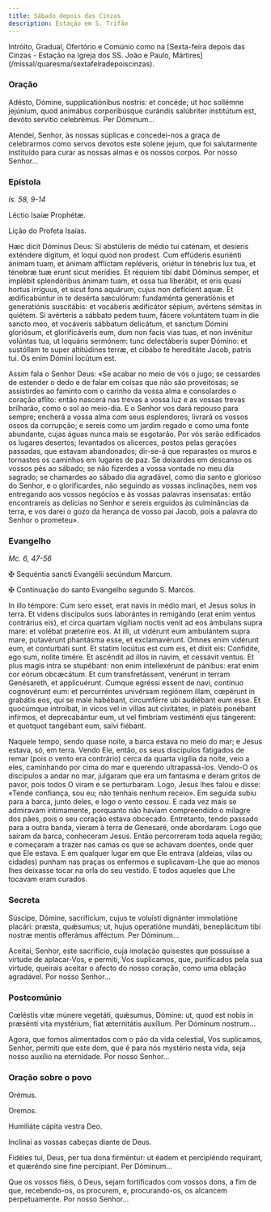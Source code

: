 ```yaml
---
title: Sábado depois das Cinzas
description: Estação em S. Trifão
---
```


<aside>
  Intróito, Gradual, Ofertório e Comúnio como na [Sexta-feira depois das Cinzas
  - Estação na Igreja dos SS. João e Paulo,
  Mártires](/missal/quaresma/sextafeiradepoiscinzas).
</aside>

### Oração

<div class="side-by-side not-content">

Adésto, Dómine, supplicatiónibus nostris: et concéde; ut hoc sollémne jejúnium, quod animábus corporibúsque curándis salúbriter institútum est, devóto servítio celebrémus. Per Dóminum...

Atendei, Senhor, às nossas súplicas e concedei-nos a graça de celebrarmos como servos devotos este solene jejum, que foi salutarmente instituído para curar as nossas almas e os nossos corpos. Por nosso Senhor...

</div>

### Epístola

<em>Is. 58, 9-14</em>

<div class="side-by-side not-content">

Léctio Isaíæ Prophétæ.

Lição do Profeta Isaías.

Hæc dicit Dóminus Deus: Si abstúleris de médio tui caténam, et desíeris exténdere dígitum, et loqui quod non prodest. Cum effúderis esuriénti ánimam tuam, et ánimam afflíctam repléveris, oriétur in ténebris lux tua, et ténebræ tuæ erunt sicut merídies. Et réquiem tibi dabit Dóminus semper, et implébit splendóribus ánimam tuam, et ossa tua liberábit, et eris quasi hortus irríguus, et sicut fons aquárum, cujus non defícient aquæ. Et ædificabúntur in te desérta sæculórum: fundaménta generatiónis et generatiónis suscitábis: et vocáberis ædificátor sépium, avértens sémitas in quiétem. Si avérteris a sábbato pedem tuum, fácere voluntátem tuam in die sancto meo, et vocáveris sábbatum delicátum, et sanctum Dómini gloriósum, et glorificáveris eum, dum non facis vias tuas, et non invénitur volúntas tua, ut loquáris sermónem: tunc delectáberis super Dómino: et sustóllam te super altitúdines terræ, et cibábo te hereditáte Jacob, patris tui. Os enim Dómini locútum est.

Assim fala o Senhor Deus: «Se acabar no meio de vós o jugo; se cessardes de estender o dedo e de falar em coisas que não são proveitosas; se assistirdes ao faminto com o carinho da vossa alma e consolardes o coração aflito: então nascerá nas trevas a vossa luz e as vossas trevas brilharão, como o sol ao meio-dia. E o Senhor vos dará repouso para sempre; encherá a vossa alma com seus esplendores; livrará os vossos ossos da corrupção; e sereis como um jardim regado e como uma fonte abundante, cujas águas nunca mais se esgotarão. Por vós serão edificados os lugares desertos; levantados os alicerces, postos pelas gerações passadas, que estavam abandonados; dir-se-á que reparastes os muros e tornastes os caminhos em lugares de paz. Se deixardes em descanso os vossos pés ao sábado; se não fizerdes a vossa vontade no meu dia sagrado; se chamardes ao sábado dia agradável, como dia santo e glorioso do Senhor, e o glorificardes, não seguindo as vossas inclinações, nem vos entregando aos vossos negócios e às vossas palavras insensatas: então encontrareis as delícias no Senhor e sereis erguidos às culminâncias da terra, e vos darei o gozo da herança de vosso pai Jacob, pois a palavra do Senhor o prometeu».

</div>

### Evangelho

<em>Mc. 6, 47-56</em>

<div class="side-by-side not-content">

<span class="cross text-red-500">✠</span> Sequéntia sancti Evangélii secúndum Marcum.

<span class="cross text-red-500">✠</span> Continuação do santo Evangelho segundo S. Marcos.

In illo témpore: Cum sero esset, erat navis in médio mari, et Jesus solus in terra. Et videns discípulos suos laborántes in remigándo (erat enim ventus contrárius eis), et circa quartam vigíliam noctis venit ad eos ámbulans supra mare: et volébat præteríre eos. At illi, ut vidérunt eum ambulántem supra mare, putavérunt phantásma esse, et exclamavérunt. Omnes enim vidérunt eum, et conturbáti sunt. Et statim locútus est cum eis, et dixit eis: Confídite, ego sum, nolíte timére. Et ascéndit ad illos in navim, et cessávit ventus. Et plus magis intra se stupébant: non enim intellexérunt de pánibus: erat enim cor eórum obcæcátum. Et cum transfretássent, venérunt in terram Genésareth, et applicuérunt. Cumque egréssi essent de navi, contínuo cognovérunt eum: et percurréntes univérsam regiónem illam, cœpérunt in grabátis eos, qui se male habébant, circumférre ubi audiébant eum esse. Et quocúmque introíbat, in vicos vel in villas aut civitátes, in platéis ponébant infírmos, et deprecabántur eum, ut vel fímbriam vestiménti ejus tángerent: et quotquot tangébant eum, salvi fiébant.

Naquele tempo, sendo quase noite, a barca estava no meio do mar; e Jesus estava, só, em terra. Vendo Ele, então, os seus discípulos fatigados de remar (pois o vento era contrário) cerca da quarta vigília da noite, veio a eles, caminhando por cima do mar e querendo ultrapassá-los. Vendo-O os discípulos a andar no mar, julgaram que era um fantasma e deram gritos de pavor, pois todos O viram e se perturbaram. Logo, Jesus lhes falou e disse: «Tende confiança, sou eu; não tenhais nenhum receio». Em seguida subiu para a barca, junto deles, e logo o vento cessou. E cada vez mais se admiravam intimamente, porquanto não haviam compreendido o milagre dos pães, pois o seu coração estava obcecado. Entretanto, tendo passado para a outra banda, vieram à terra de Genesaré, onde abordaram. Logo que saíram da barca, conheceram Jesus. Então percorreram toda aquela região; e começaram a trazer nas camas os que se achavam doentes, onde quer que Ele estava. E em qualquer lugar em que Ele entrava (aldeias, vilas ou cidades) punham nas praças os enfermos e suplicavam-Lhe que ao menos lhes deixasse tocar na orla do seu vestido. E todos aqueles que Lhe tocavam eram curados.

</div>

### Secreta

<div class="side-by-side not-content">

Súscipe, Dómine, sacrifícium, cujus te voluísti dignánter immolatióne placári: præsta, quǽsumus; ut, hujus operatióne mundáti, beneplácitum tibi nostræ mentis offerámus afféctum. Per Dóminum...

Aceitai, Senhor, este sacrifício, cuja imolação quisestes que possuísse a virtude de aplacar-Vos, e permiti, Vos suplicamos, que, purificados pela sua virtude, queirais aceitar o afecto do nosso coração, como uma oblação agradável. Por nosso Senhor...

</div>

### Postcomúnio

<div class="side-by-side not-content">

Cœléstis vitæ múnere vegetáti, quǽsumus, Dómine: ut, quod est nobis in præsénti vita mystérium, fiat æternitátis auxílium. Per Dóminum nostrum...

Agora, que fomos alimentados com o pão da vida celestial, Vos suplicamos, Senhor, permiti que este dom, que é para nós mystério nesta vida, seja nosso auxílio na eternidade. Por nosso Senhor...

</div>

### Oração sobre o povo

<div class="side-by-side not-content">

<span class="text-red-500 text-center">Orémus.</span>

<span class="text-red-500 text-center">Oremos.</span>

Humiliáte cápita vestra Deo.

Inclinai as vossas cabeças diante de Deus.

Fidéles tui, Deus, per tua dona firméntur: ut éadem et percipiéndo requírant, et quæréndo sine fine percípiant. Per Dóminum...

Que os vossos fiéis, ó Deus, sejam fortificados com vossos dons, a fim de que, recebendo-os, os procurem, e, procurando-os, os alcancem perpetuamente. Por nosso Senhor...

</div>
